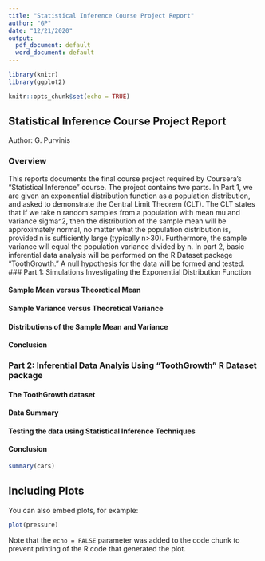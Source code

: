 ```yaml
---
title: "Statistical Inference Course Project Report"
author: "GP"
date: "12/21/2020"
output:
  pdf_document: default
  word_document: default
---
```


```r
library(knitr)
library(ggplot2)

knitr::opts_chunk$set(echo = TRUE)
```

## Statistical Inference Course Project Report
Author: G. Purvinis

### Overview
This reports documents the final course project required by Coursera's "Statistical Inference" course. The project contains two parts. In Part 1, we are given an exponential distribution function as a population distribution, and asked to demonstrate the Central Limit Theorem (CLT). The CLT states that if we take n random samples from a population with mean mu and variance sigma^2, then the distribution of the sample mean will be approximately normal, no matter what the population distribution is, provided n is sufficiently large (typically n>30). Furthermore, the sample variance will equal the population variance divided by n. In part 2, basic inferential data analysis will be performed on the R Dataset package "ToothGrowth." A null hypothesis for the data will be formed and tested.
### Part 1: Simulations Investigating the Exponential Distribution Function

#### Sample Mean versus Theoretical Mean

#### Sample Variance versus Theoretical Variance

#### Distributions of the Sample Mean and Variance

#### Conclusion

### Part 2: Inferential Data Analyis Using "ToothGrowth" R Dataset package

#### The ToothGrowth dataset

#### Data Summary

#### Testing the data using Statistical Inference Techniques

#### Conclusion



```r
summary(cars)
```

## Including Plots

You can also embed plots, for example:

```r
plot(pressure)
```

Note that the `echo = FALSE` parameter was added to the code chunk to prevent printing of the R code that generated the plot.
